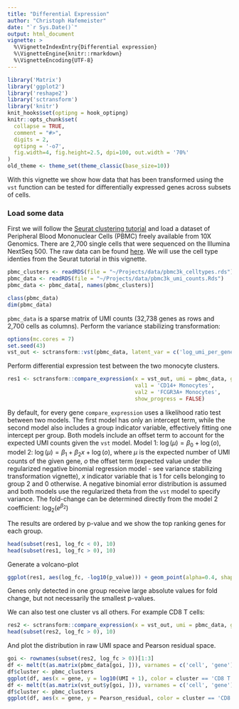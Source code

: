 ```yaml
---
title: "Differential Expression"
author: "Christoph Hafemeister"
date: "`r Sys.Date()`"
output: html_document
vignette: >
  %\VignetteIndexEntry{Differential expression}
  %\VignetteEngine{knitr::rmarkdown}
  %\VignetteEncoding{UTF-8}
---
```


```r
library('Matrix')
library('ggplot2')
library('reshape2')
library('sctransform')
library('knitr')
knit_hooks$set(optipng = hook_optipng)
knitr::opts_chunk$set(
  collapse = TRUE,
  comment = "#>",
  digits = 2,
  optipng = '-o7',
  fig.width=4, fig.height=2.5, dpi=100, out.width = '70%'
)
old_theme <- theme_set(theme_classic(base_size=10))
```

With this vignette we show how data that has been transformed using the `vst` function can be tested for differentially expressed genes across subsets of cells.

### Load some data
First we will follow the [Seurat clustering tutorial](https://satijalab.org/seurat/pbmc3k_tutorial.html) and load a dataset of Peripheral Blood Mononuclear Cells (PBMC) freely available from 10X Genomics. There are 2,700 single cells that were sequenced on the Illumina NextSeq 500. The raw data can be found [here](https://s3-us-west-2.amazonaws.com/10x.files/samples/cell/pbmc3k/pbmc3k_filtered_gene_bc_matrices.tar.gz). We will use the cell type identies from the Seurat tutorial in this vignette.

```r
pbmc_clusters <- readRDS(file = "~/Projects/data/pbmc3k_celltypes.rds")
pbmc_data <- readRDS(file = "~/Projects/data/pbmc3k_umi_counts.Rds")
pbmc_data <- pbmc_data[, names(pbmc_clusters)]

class(pbmc_data)
dim(pbmc_data)
```

`pbmc_data` is a sparse matrix of UMI counts (32,738 genes as rows and 2,700 cells as columns). Perform the variance stabilizing transformation:

```r
options(mc.cores = 7)
set.seed(43)
vst_out <- sctransform::vst(pbmc_data, latent_var = c('log_umi_per_gene'), return_gene_attr = TRUE, return_cell_attr = TRUE, show_progress = FALSE)
```

Perform differential expression test between the two monocyte clusters.
```r
res1 <- sctransform::compare_expression(x = vst_out, umi = pbmc_data, group = pbmc_clusters, 
                                        val1 = 'CD14+ Monocytes', 
                                        val2 = 'FCGR3A+ Monocytes', 
                                        show_progress = FALSE)
```

By default, for every gene `compare_expression` uses a likelihood ratio test between two models. The first model has only an intercept term, while the second model also includes a group indicator variable, effectively fitting one intercept per group. Both models include an offset term to account for the expected UMI counts given the `vst` model. Model 1: $\log(\mu) = \beta_0 + \log(o)$, model 2: $\log(\mu) = \beta_1 + \beta_2 x + \log(o)$, where $\mu$ is the expected number of UMI counts of the given gene, $o$ the offset term (expected value under the regularized negative binomial regression model - see variance stabilizing transformation vignette), $x$ indicator variable that is 1 for cells belonging to group 2 and 0 otherwise. A negative binomial error distribution is assumed and both models use the regularized theta from the `vst` model to specify variance. The fold-change can be determined directly from the model 2 coefficient: $\log_2(e^{\beta_2})$

The results are ordered by p-value and we show the top ranking genes for each group.
```r
head(subset(res1, log_fc < 0), 10)
head(subset(res1, log_fc > 0), 10)
```

Generate a volcano-plot
```r
ggplot(res1, aes(log_fc, -log10(p_value))) + geom_point(alpha=0.4, shape=16)
```

Genes only detected in one group receive large absolute values for fold change, but not necessarily the smallest p-values.

We can also test one cluster vs all others. For example CD8 T cells:
```r
res2 <- sctransform::compare_expression(x = vst_out, umi = pbmc_data, group = pbmc_clusters, val1 = setdiff(pbmc_clusters, 'CD8 T cells'), val2 = 'CD8 T cells', show_progress = FALSE)
head(subset(res2, log_fc > 0), 10)
```

And plot the distribution in raw UMI space and Pearson residual space.
```r
goi <- rownames(subset(res2, log_fc > 0))[1:3]
df <- melt(t(as.matrix(pbmc_data[goi, ])), varnames = c('cell', 'gene'), value.name = 'UMI')
df$cluster <- pbmc_clusters
ggplot(df, aes(x = gene, y = log10(UMI + 1), color = cluster == 'CD8 T cells')) + geom_violin(scale = 'width')
df <- melt(t(as.matrix(vst_out$y[goi, ])), varnames = c('cell', 'gene'), value.name = 'Pearson_residual')
df$cluster <- pbmc_clusters
ggplot(df, aes(x = gene, y = Pearson_residual, color = cluster == 'CD8 T cells')) + geom_violin(scale = 'width')

```

